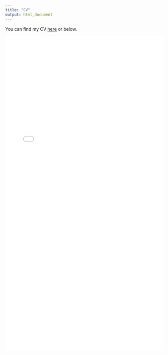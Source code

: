 ```yaml
---
title: "CV"
output: html_document
---
```


You can find my CV [here](https://amacanovic.github.io/Macanovic_CV_9_12_2023.pdf)
or below.


![](./Macanovic_CV_9_12_2023.pdf){width=100% height=1000}